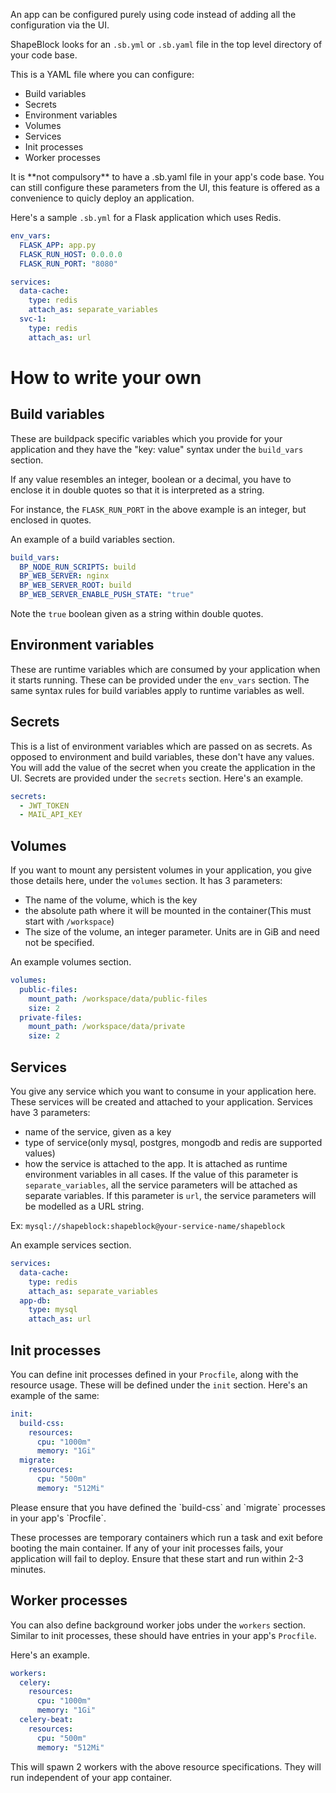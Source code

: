 An app can be configured purely using code instead of adding all the configuration via the UI.

ShapeBlock looks for an `.sb.yml` or `.sb.yaml` file in the top level directory of your code base.

This is a YAML file where you can configure:
- Build variables
- Secrets
- Environment variables
- Volumes
- Services
- Init processes
- Worker processes

<Note>
It is **not compulsory** to have a .sb.yaml file in your app's code base. You can still configure these parameters from the UI, this feature is offered as a convenience to quicly deploy an application.
</Note>


Here's a sample `.sb.yml` for a Flask application which uses Redis.

```yaml
env_vars:
  FLASK_APP: app.py
  FLASK_RUN_HOST: 0.0.0.0
  FLASK_RUN_PORT: "8080"

services:
  data-cache:
    type: redis
    attach_as: separate_variables
  svc-1:
    type: redis
    attach_as: url
```

# How to write your own

## Build variables

These are buildpack specific variables which you provide for your application and they have the "key: value" syntax under the `build_vars` section.

<Note>
If any value resembles an integer, boolean or a decimal, you have to enclose it in double quotes so that it is interpreted as a string.

For instance, the `FLASK_RUN_PORT` in the above example is an integer, but enclosed in quotes.
</Note>

An example of a build variables section.

```yaml
build_vars:
  BP_NODE_RUN_SCRIPTS: build
  BP_WEB_SERVER: nginx
  BP_WEB_SERVER_ROOT: build
  BP_WEB_SERVER_ENABLE_PUSH_STATE: "true"
```
Note the `true` boolean given as a string within double quotes.

## Environment variables

These are runtime variables which are consumed by your application when it starts running. These can be provided under the `env_vars` section. The same syntax rules for build variables apply to runtime variables as well.

## Secrets

This is a list of environment variables which are passed on as secrets. As opposed to environment and build variables, these don't have any values. You will add the value of the secret when you create the application in the UI.
Secrets are provided under the `secrets` section. Here's an example.

```yaml
secrets:
  - JWT_TOKEN
  - MAIL_API_KEY
```

## Volumes

If you want to mount any persistent volumes in your application, you give those details here, under the `volumes` section. It has 3 parameters:
- The name of the volume, which is the key
- the absolute path where it will be mounted in the container(This must start with `/workspace`)
- The size of the volume, an integer parameter. Units are in GiB and need not be specified.

An example volumes section.

```yaml
volumes:
  public-files:
    mount_path: /workspace/data/public-files
    size: 2
  private-files:
    mount_path: /workspace/data/private
    size: 2
```

## Services

You give any service which you want to consume in your application here. These services will be created and attached to your application.
Services have 3 parameters:
- name of the service, given as a key
- type of service(only mysql, postgres, mongodb and redis are supported values)
- how the service is attached to the app. It is attached as runtime environment variables in all cases. If the value of this parameter is `separate_variables`, all the service parameters will be attached as separate variables. If this parameter is `url`, the service parameters will be modelled as a URL string.

Ex: `mysql://shapeblock:shapeblock@your-service-name/shapeblock`

An example services section.

```yaml
services:
  data-cache:
    type: redis
    attach_as: separate_variables
  app-db:
    type: mysql
    attach_as: url
```

## Init processes

You can define init processes defined in your `Procfile`, along with the resource usage. These will be defined under the `init` section. Here's an example of the same:

```yaml
init:
  build-css:
    resources:
      cpu: "1000m"
      memory: "1Gi"
  migrate:
    resources:
      cpu: "500m"
      memory: "512Mi"
```

<Note>
Please ensure that you have defined the `build-css` and `migrate` processes in your app's `Procfile`.
</Note>

These processes are temporary containers which run a task and exit before booting the main container. If any of your init processes fails, your application will fail to deploy.
Ensure that these start and run within 2-3 minutes.

## Worker processes

You can also define background worker jobs under the `workers` section. Similar to init processes, these should have entries in your app's `Procfile`.

Here's an example.

```yaml
workers:
  celery:
    resources:
      cpu: "1000m"
      memory: "1Gi"
  celery-beat:
    resources:
      cpu: "500m"
      memory: "512Mi"
```

This will spawn 2 workers with the above resource specifications. They will run independent of your app container.

